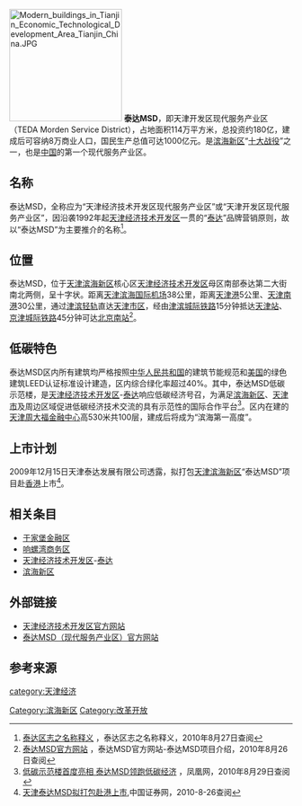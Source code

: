 [[File:Modern_buildings_in_Tianjin_Economic_Technological_Development_Area_Tianjin_China.JPG|200px]]
'''泰达MSD'''，即天津开发区现代服务产业区（TEDA Morden Service District），占地面积114万平方米，总投资约180亿，建成后可容纳8万商业人口，国民生产总值可达1000亿元。是[[滨海新区|滨海新区]]“[[滨海新区十大战役|十大战役]]”之一，也是[[中华人民共和国|中国]]的第一个现代服务产业区。

== 名称 ==
泰达MSD，全称应为“天津经济技术开发区现代服务产业区”或“天津开发区现代服务产业区”，因沿袭1992年起[[天津经济技术开发区|天津经济技术开发区]]一贯的“[[泰达|泰达]]”品牌营销原则，故以“泰达MSD”为主要推介的名称<ref>[http://www.teda.gov.cn/html/zl/tdjz/index.htm 泰达区志之名称释义] {{webarchive|url=https://web.archive.org/web/20100601101720/http://www.teda.gov.cn/html/zl/tdjz/index.htm |date=2010-06-01 }}，泰达区志之名称释义，2010年8月27日查阅</ref>。

== 位置 ==
泰达MSD，位于[[天津滨海新区|天津滨海新区]]核心区[[天津经济技术开发区|天津经济技术开发区]]母区南部泰达第二大街南北两侧，呈十字状。距离[[天津滨海国际机场|天津滨海国际机场]]38公里，距离[[天津港|天津港]]5公里、[[天津南港|天津南港]]30公里，通过[[津滨轻轨|津滨轻轨]]直达[[天津市区|天津市区]]，经由[[津滨城际铁路|津滨城际铁路]]15分钟抵达[[天津站|天津站]]、[[京津城际铁路|京津城际铁路]]45分钟可达[[北京南站|北京南站]]<ref>[http://www.tedamsd.com 泰达MSD官方网站] {{Wayback|url=http://www.tedamsd.com/ |date=20110203061859 }}，泰达MSD官方网站-泰达MSD项目介绍，2010年8月26日查阅</ref>。

== 低碳特色 ==
泰达MSD区内所有建筑均严格按照[[中华人民共和国|中华人民共和国]]的建筑节能规范和[[美国|美国]]的绿色建筑LEED认证标准设计建造，区内综合绿化率超过40%。其中，泰达MSD低碳示范楼，是[[天津经济技术开发区|天津经济技术开发区]]-[[泰达|泰达]]响应低碳经济号召，为满足[[滨海新区|滨海新区]]、[[天津市|天津市]]及周边区域促进低碳经济技术交流的具有示范性的国际合作平台<ref>[http://finance.ifeng.com/roll/20100722/2435047.shtml 低碳示范楼首度亮相 泰达MSD领跑低碳经济] {{Wayback|url=http://finance.ifeng.com/roll/20100722/2435047.shtml |date=20190123071048 }}，凤凰网，2010年8月29日查阅</ref>。区内在建的[[天津周大福金融中心|天津周大福金融中心]]高530米共100层，建成后将成为“滨海第一高度”。

== 上市计划 ==
2009年12月15日天津泰达发展有限公司透露，拟打包[[天津滨海新区|天津滨海新区]]“泰达MSD”项目赴[[香港|香港]]上市<ref>[http://www.cnstock.com/index/gdbb/200912/300861.htm 天津泰达MSD拟打包赴港上市]{{dead link|date=2018年3月 |bot=InternetArchiveBot |fix-attempted=yes }},中国证券网，2010-8-26查阅</ref>。

== 相关条目 ==
*[[于家堡金融区|于家堡金融区]]
*[[响螺湾商务区|响螺湾商务区]]
*[[天津经济技术开发区|天津经济技术开发区]]-[[泰达|泰达]]
*[[滨海新区|滨海新区]]
== 外部链接 ==
* [http://www.teda.gov.cn/ 天津经济技术开发区官方网站] {{Wayback|url=http://www.teda.gov.cn/ |date=20100823034140 }}
* [http://www.tedamsd.com/ 泰达MSD（现代服务产业区）官方网站] {{Wayback|url=http://www.tedamsd.com/ |date=20110203061859 }}

== 参考来源 ==
{{Reflist|2}}

{{滨海新区功能区}}
[[Category:滨海新区|Category:滨海新区]]
[[category:天津经济|category:天津经济]]
[[Category:改革开放|Category:改革开放]]